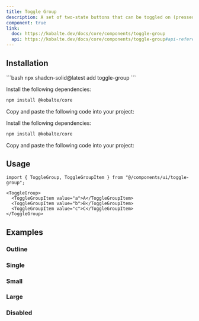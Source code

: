 ```yaml
---
title: Toggle Group
description: A set of two-state buttons that can be toggled on (pressed) or off (not pressed).
component: true
link:
  doc: https://kobalte.dev/docs/core/components/toggle-group
  api: https://kobalte.dev/docs/core/components/toggle-group#api-reference
---
```



<ComponentPreview name="toggle-group-demo" client:only="solid-js" />

## Installation

<ComponentInstallation client:only="solid-js">

<Fragment slot="cli">
```bash
npx shadcn-solid@latest add toggle-group
```
</Fragment>

<Step slot="tw">

<StepItem>Install the following dependencies:</StepItem>
```bash
npm install @kobalte/core
```

<StepItem>Copy and paste the following code into your project:</StepItem>
<RawCode code={TwRawCode} client:only="solid-js" />

</Step>

<Step slot="uno">

<StepItem>Install the following dependencies:</StepItem>
```bash
npm install @kobalte/core
```

<StepItem>Copy and paste the following code into your project:</StepItem>
<RawCode code={UnoRawCode} client:only="solid-js" />

</Step>

</ComponentInstallation>

## Usage

```tsx
import { ToggleGroup, ToggleGroupItem } from "@/components/ui/toggle-group";
```

```tsx
<ToggleGroup>
  <ToggleGroupItem value="a">A</ToggleGroupItem>
  <ToggleGroupItem value="b">B</ToggleGroupItem>
  <ToggleGroupItem value="c">C</ToggleGroupItem>
</ToggleGroup>
```

## Examples

### Outline

<ComponentPreview name="toggle-group-outline-demo"  client:only="solid-js" />

### Single

<ComponentPreview name="toggle-group-single-demo"  client:only="solid-js" />

### Small

<ComponentPreview name="toggle-group-small-demo"  client:only="solid-js" />

### Large

<ComponentPreview name="toggle-group-large-demo"  client:only="solid-js" />

### Disabled

<ComponentPreview name="toggle-group-disabled-demo"  client:only="solid-js" />